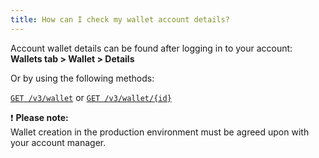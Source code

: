 ```yaml
---
title: How can I check my wallet account details?
---
```


Account wallet details can be found after logging in to your account:  
**Wallets tab > Wallet > Details**  

Or by using the following methods:

[`GET /v3/wallet`](/api-reference/endpoint/get-v3-wallet) or 
[`GET /v3/wallet/{id}`](/api-reference/endpoint/get-v3-wallet-id)

❗ **Please note:**  
Wallet creation in the production environment must be agreed upon with your account manager.



